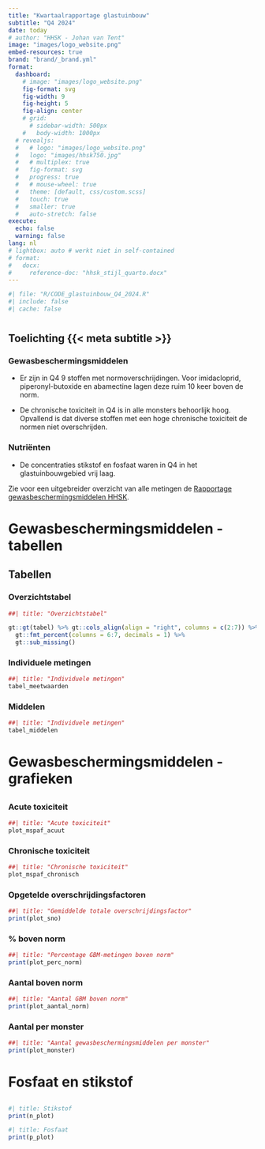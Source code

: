 ```yaml
---
title: "Kwartaalrapportage glastuinbouw"
subtitle: "Q4 2024"
date: today
# author: "HHSK - Johan van Tent"
image: "images/logo_website.png"
embed-resources: true
brand: "brand/_brand.yml"
format:
  dashboard: 
    # image: "images/logo_website.png"
    fig-format: svg
    fig-width: 9
    fig-height: 5
    fig-align: center
    # grid:
      # sidebar-width: 500px
    #   body-width: 1000px
  # revealjs:
  #   # logo: "images/logo_website.png"
  #   logo: "images/hhsk750.jpg"
  #   # multiplex: true
  #   fig-format: svg
  #   progress: true
  #   # mouse-wheel: true
  #   theme: [default, css/custom.scss]
  #   touch: true
  #   smaller: true
  #   auto-stretch: false
execute:
  echo: false
  warning: false
lang: nl
# lightbox: auto # werkt niet in self-contained
# format: 
#   docx:
#     reference-doc: "hhsk_stijl_quarto.docx"
---
```


```r
#| file: "R/CODE_glastuinbouw_Q4_2024.R"
#| include: false
#| cache: false
```

# {.sidebar width=400px}

## Toelichting {{< meta subtitle >}}

### Gewasbeschermingsmiddelen

-   Er zijn in Q4 9 stoffen met normoverschrijdingen. Voor imidacloprid, piperonyl-butoxide en abamectine lagen deze ruim 10 keer boven de norm.

- De chronische toxiciteit in Q4 is in alle monsters behoorlijk hoog. Opvallend is dat diverse stoffen met een hoge chronische toxiciteit de normen niet overschrijden.



### Nutriënten

-   De concentraties stikstof en fosfaat waren in Q4 in het glastuinbouwgebied vrij laag. 

::: footer
Zie voor een uitgebreider overzicht van alle metingen de [Rapportage gewasbeschermingsmiddelen HHSK](https://www.schielandendekrimpenerwaard.nl/kaart/waterkwaliteit/waterkwaliteitsrapportages/GBM_rapportage/).
:::

# Gewasbeschermingsmiddelen - tabellen

## Tabellen {.tabset}

### Overzichtstabel

```r
##| title: "Overzichtstabel"

gt::gt(tabel) %>% gt::cols_align(align = "right", columns = c(2:7)) %>% 
  gt::fmt_percent(columns = 6:7, decimals = 1) %>% 
  gt::sub_missing()
```

### Individuele metingen

```r
##| title: "Individuele metingen"
tabel_meetwaarden

```

### Middelen

```r
##| title: "Individuele metingen"
tabel_middelen

```

# Gewasbeschermingsmiddelen - grafieken

## {.tabset}

### Acute toxiciteit

```r
##| title: "Acute toxiciteit"
plot_mspaf_acuut
```

### Chronische toxiciteit

```r
##| title: "Chronische toxiciteit"
plot_mspaf_chronisch
```

### Opgetelde overschrijdingsfactoren

```r
##| title: "Gemiddelde totale overschrijdingsfactor"
print(plot_sno)

```

### % boven norm

```r
##| title: "Percentage GBM-metingen boven norm"
print(plot_perc_norm)

```
### Aantal boven norm

```r
##| title: "Aantal GBM boven norm"
print(plot_aantal_norm)

```

### Aantal per monster

```r
##| title: "Aantal gewasbeschermingsmiddelen per monster"
print(plot_monster)

```

# Fosfaat en stikstof


## 

```r
#| title: Stikstof
print(n_plot)
```

```r
#| title: Fosfaat
print(p_plot)
```
